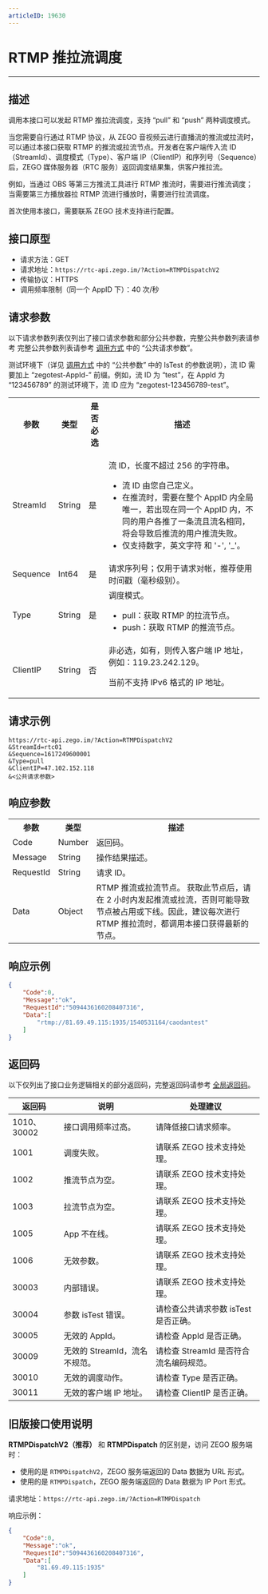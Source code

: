 ```yaml
---
articleID: 19630
---
```



# RTMP 推拉流调度

- - -

## 描述

调用本接口可以发起 RTMP 推拉流调度，支持 “pull” 和 “push” 两种调度模式。

当您需要自行通过 RTMP 协议，从 ZEGO 音视频云进行直播流的推流或拉流时，可以通过本接口获取 RTMP 的推流或拉流节点。开发者在客户端传入流 ID（StreamId）、调度模式（Type）、客户端 IP（ClientIP）和序列号（Sequence）后，ZEGO 媒体服务器（RTC 服务）返回调度结果集，供客户推拉流。

例如，当通过 OBS 等第三方推流工具进行 RTMP 推流时，需要进行推流调度；当需要第三方播放器拉 RTMP 流进行播放时，需要进行拉流调度。

<Warning title="注意">

首次使用本接口，需要联系 ZEGO 技术支持进行配置。

</Warning>



## 接口原型

- 请求方法：GET
- 请求地址：`https://rtc-api.zego.im/?Action=RTMPDispatchV2`
- 传输协议：HTTPS
- 调用频率限制（同一个 AppID 下）：40 次/秒


## 请求参数

以下请求参数列表仅列出了接口请求参数和部分公共参数，完整公共参数列表请参考 完整公共参数列表请参考 [调用方式](./../making-api-requests.mdx#公共请求参数) 中的 “公共请求参数”。

<Note title="说明">

测试环境下（详见 <a target="_blank" href="./../making-api-requests.mdx#公共请求参数">调用方式</a> 中的 “公共参数” 中的 IsTest 的参数说明），流 ID 需要加上 “zegotest-AppId-” 前缀。例如，流 ID 为 “test”，在 AppId 为 “123456789” 的测试环境下，流 ID 应为 “zegotest-123456789-test”。

</Note>



<table>
  
<tbody><tr>
<th>参数</th>
<th>类型</th>
<th>是否必选</th>
<th>描述</th>
</tr>
<tr>
<td>StreamId</td>
<td>String</td>
<td>是</td>
<td><p>流 ID，长度不超过 256 的字符串。</p><ul><li>流 ID 由您自己定义。</li><li>在推流时，需要在整个 AppID 内全局唯一，若出现在同一个 AppID 内，不同的用户各推了一条流且流名相同，将会导致后推流的用户推流失败。</li><li>仅支持数字，英文字符 和 '-', '_'。</li></ul></td>
</tr>
<tr>
<td>Sequence</td>
<td>Int64</td>
<td>是</td>
<td>请求序列号；仅用于请求对帐，推荐使用时间戳（毫秒级别）。</td>
</tr>
<tr>
<td>Type</td>
<td>String</td>
<td>是</td>
<td>调度模式。&nbsp;
<ul><li>pull：获取 RTMP 的拉流节点。</li><li>push：获取 RTMP 的推流节点。</li><ul></ul></ul></td>
</tr>
<tr>
<td>ClientIP</td>
<td>String</td>
<td>否</td>
<td>
非必选，如有，则传入客户端 IP 地址，例如：119.23.242.129。

<Warning title="注意">
<p>当前不支持 IPv6 格式的 IP 地址。</p>
</Warning>

</td>
</tr>
</tbody></table>



## 请求示例

```
https://rtc-api.zego.im/?Action=RTMPDispatchV2
&StreamId=rtc01
&Sequence=1617249600001
&Type=pull
&ClientIP=47.102.152.118
&<公共请求参数>
```

## 响应参数

<table>
  
<tbody><tr>
<th>参数</th>
<th>类型</th>
<th>描述</th>
</tr>
<tr>
<td>Code</td>
<td>Number</td>
<td>返回码。</td>
</tr>
<tr>
<td>Message</td>
<td>String</td>
<td>操作结果描述。</td>
</tr>
<tr>
<td>RequestId</td>
<td>String</td>
<td>请求 ID。</td>
</tr>
<tr>
<td>Data</td>
<td>Object</td>
<td>
RTMP 推流或拉流节点。

<Note title="说明">
获取此节点后，请在 2 小时内发起推流或拉流，否则可能导致节点被占用或下线。因此，建议每次进行 RTMP 推拉流时，都调用本接口获得最新的节点。
</Note>

</td>
</tr>
</tbody></table>



## 响应示例

```json
{
    "Code":0,
    "Message":"ok",
    "RequestId":"5094436160208407316",
    "Data":[
        "rtmp://81.69.49.115:1935/1540531164/caodantest"
    ]
}
```


## 返回码

以下仅列出了接口业务逻辑相关的部分返回码，完整返回码请参考 [全局返回码](!global_return_code)。

|返回码|说明|处理建议|
|-----|------|-----|
| 1010、30002 | 接口调用频率过高。| 请降低接口请求频率。|
| 1001 | 调度失败。 | 请联系 ZEGO 技术支持处理。|
| 1002 | 推流节点为空。 | 请联系 ZEGO 技术支持处理。|
| 1003 | 拉流节点为空。 | 请联系 ZEGO 技术支持处理。|
| 1005 | App 不在线。 | 请联系 ZEGO 技术支持处理。|
| 1006 | 无效参数。 | 请联系 ZEGO 技术支持处理。|
| 30003 | 内部错误。| 请联系 ZEGO 技术支持处理。|
| 30004 | 参数 isTest 错误。| 请检查公共请求参数 isTest 是否正确。|
| 30005 | 无效的 AppId。 | 请检查 AppId 是否正确。|
| 30009 | 无效的 StreamId，流名不规范。 | 请检查 StreamId 是否符合流名编码规范。|
| 30010 | 无效的调度动作。 | 请检查 Type 是否正确。|
| 30011 | 无效的客户端 IP 地址。 | 请检查 ClientIP 是否正确。|


## 旧版接口使用说明

<Accordion title="使用 RTMPDispatch 访问 ZEGO 服务端" defaultOpen="false">
<Note title="说明">


**RTMPDispatchV2（推荐）** 和 **RTMPDispatch** 的区别是，访问 ZEGO 服务端时：

- 使用的是 `RTMPDispatchV2`，ZEGO 服务端返回的 Data 数据为 URL 形式。
- 使用的是 `RTMPDispatch`，ZEGO 服务端返回的 Data 数据为 IP Port 形式。

</Note>



请求地址：`https://rtc-api.zego.im/?Action=RTMPDispatch`

响应示例：

```json
{
    "Code":0,
    "Message":"ok",
    "RequestId":"5094436160208407316",
    "Data":[
        "81.69.49.115:1935"
    ]
}
```
</Accordion>
